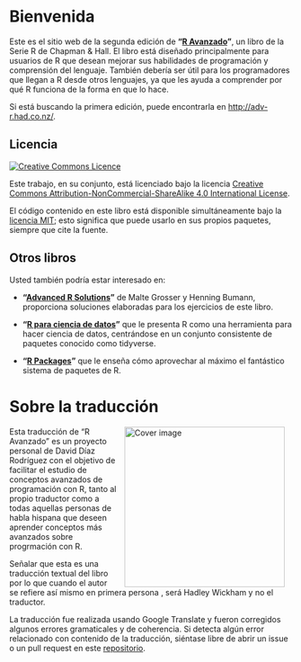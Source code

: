 # Bienvenida {.unnumbered}

Este es el sitio web de la segunda edición de **"[R Avanzado](https://amzn.to/2WoabjB)"**, un libro de la Serie R de Chapman & Hall. El libro está diseñado principalmente para usuarios de R que desean mejorar sus habilidades de programación y comprensión del lenguaje. También debería ser útil para los programadores que llegan a R desde otros lenguajes, ya que les ayuda a comprender por qué R funciona de la forma en que lo hace.

Si está buscando la primera edición, puede encontrarla en <http://adv-r.had.co.nz/>.

## Licencia {.unnumbered}

<a rel="license" href="https://creativecommons.org/licenses/by-nc-sa/4.0/"><img src="https://i.creativecommons.org/l/by-nc-sa/4.0/88x31.png" alt="Creative Commons Licence" style="border-width:0"/></a>

Este trabajo, en su conjunto, está licenciado bajo la licencia <a rel="license" href="https://creativecommons.org/licenses/by-nc-sa/4.0/">Creative Commons Attribution-NonCommercial-ShareAlike 4.0 International License</a>.

El código contenido en este libro está disponible simultáneamente bajo la [licencia MIT](https://opensource.org/licenses/MIT); esto significa que puede usarlo en sus propios paquetes, siempre que cite la fuente.

## Otros libros {.unnumbered}

Usted también podría estar interesado en:

-   **"[Advanced R Solutions](https://advanced-r-solutions.rbind.io/)"** de Malte Grosser y Henning Bumann, proporciona soluciones elaboradas para los ejercicios de este libro.

-   **"[R para ciencia de datos](https://r4ds.had.co.nz/)"** que le presenta R como una herramienta para hacer ciencia de datos, centrándose en un conjunto consistente de paquetes conocido como tidyverse.

-   **"[R Packages](https://r-pkgs.org/)"** que le enseña cómo aprovechar al máximo el fantástico sistema de paquetes de R.

# Sobre la traducción

<a href="https://amzn.eu/d/00c6NjE"><img src="projectlogo.png" alt="Cover image" width="285" align="right" style="margin: 0 1em 0 1em"/></a> Esta traducción de "R Avanzado" es un proyecto personal de David Díaz Rodríguez con el objetivo de facilitar el estudio de conceptos avanzados de programación con R, tanto al propio traductor como a todas aquellas personas de habla hispana que deseen aprender conceptos más avanzados sobre progrmación con R.

Señalar que esta es una traducción textual del libro por lo que cuando el autor se refiere así mismo en primera persona , será Hadley Wickham y no el traductor.

La traducción fue realizada usando Google Translate y fueron corregidos algunos errores gramaticales y de coherencia. Si detecta algún error relacionado con contenido de la traducción, siéntase libre de abrir un issue o un pull request en este [repositorio](https://github.com/davidrsch/adv-res).
